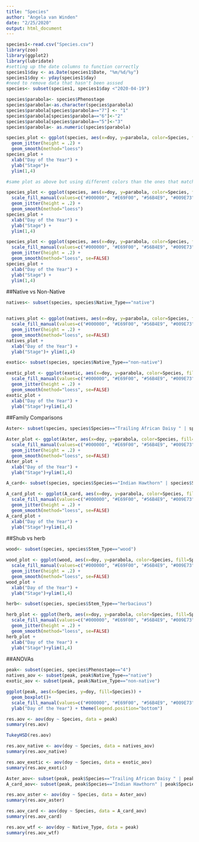 ```yaml
---
title: "Species"
author: "Angela van Winden"
date: "2/25/2020"
output: html_document
---
```


```r
species1<-read.csv("Species.csv")
library(zoo)
library(ggplot2)
library(lubridate)
#setting up the date columns to function correctly
species1$day <- as.Date(species1$Date, "%m/%d/%y")
species1$doy <- yday(species1$day)
#need to remove data that hasn't been asssed
species<- subset(species1, species1$day <"2020-04-19")
```

```r
species$parabola<- species$Phenostage
species$parabola<-as.character(species$parabola)
species$parabola[species$parabola=="7"] <- "1"
species$parabola[species$parabola=="6"]<-"2"
species$parabola[species$parabola=="5"]<-"3"
species$parabola<- as.numeric(species$parabola)
```

```r
species_plot <- ggplot(species, aes(x=doy, y=parabola, color=Species, fill=Species)) +
  geom_jitter(height = .2) +
  geom_smooth(method="loess")
species_plot +
  xlab("Day of the Year") +
  ylab("Stage")+
  ylim(1,4)
```

```r
#same plot as above but using different colors than the ones that match with the colors I've assigned for each pehnostage 

species_plot <- ggplot(species, aes(x=doy, y=parabola, color=Species, fill=Species)) +
  scale_fill_manual(values=c("#000000", "#E69F00", "#56B4E9", "#009E73", "#F0E442", "#D55E00", "#CC79A7"))+scale_colour_manual(values=c("#000000", "#E69F00", "#56B4E9", "#009E73", "#F0E442", "#D55E00", "#CC79A7"))+
  geom_jitter(height = .2) +
  geom_smooth(method="loess")
species_plot +
  xlab("Day of the Year") +
  ylab("Stage") +
  ylim(1,4)

```

```r
species_plot <- ggplot(species, aes(x=doy, y=parabola, color=Species, fill=Species)) +
  scale_fill_manual(values=c("#000000", "#E69F00", "#56B4E9", "#009E73", "#F0E442", "#D55E00", "#CC79A7"))+scale_colour_manual(values=c("#000000", "#E69F00", "#56B4E9", "#009E73", "#F0E442", "#D55E00", "#CC79A7"))+
  geom_jitter(height = .2) +
  geom_smooth(method="loess", se=FALSE)
species_plot +
  xlab("Day of the Year") +
  ylab("Stage") +
  ylim(1,4)
```

##Native vs Non-Native
```r
natives<- subset(species, species$Native_Type=="native")


natives_plot <- ggplot(natives, aes(x=doy, y=parabola, color=Species, fill=Species)) +
  scale_fill_manual(values=c("#000000", "#E69F00", "#56B4E9", "#009E73", "#F0E442", "#D55E00", "#CC79A7"))+scale_colour_manual(values=c("#000000", "#E69F00",  "#009E73", "#F0E442", "#D55E00", "#CC79A7"))+
  geom_jitter(height = .2) +
  geom_smooth(method="loess", se=FALSE)
natives_plot +
  xlab("Day of the Year") +
  ylab("Stage")+ ylim(1,4)
```

```r
exotic<- subset(species, species$Native_Type=="non-native")

exotic_plot <- ggplot(exotic, aes(x=doy, y=parabola, color=Species, fill=Species)) +
  scale_fill_manual(values=c("#000000", "#E69F00", "#56B4E9", "#009E73", "#F0E442", "#D55E00", "#CC79A7"))+scale_colour_manual(values=c( "#56B4E9", "#F0E442", "#D55E00", "#CC79A7"))+
  geom_jitter(height = .2) +
  geom_smooth(method="loess", se=FALSE)
exotic_plot +
  xlab("Day of the Year") +
  ylab("Stage")+ylim(1,4)
```

##Family Comparisons
```r
Aster<- subset(species, species$Species=="Trailing African Daisy " | species$Species=="California Brittlebush")

Aster_plot <- ggplot(Aster, aes(x=doy, y=parabola, color=Species, fill=Species)) +
  scale_fill_manual(values=c("#000000", "#E69F00", "#56B4E9", "#009E73", "#F0E442", "#D55E00", "#CC79A7"))+scale_colour_manual(values=c("#000000",  "#D55E00", "#CC79A7"))+
  geom_jitter(height = .2) +
  geom_smooth(method="loess", se=FALSE)
Aster_plot +
  xlab("Day of the Year") +
  ylab("Stage")+ylim(1,4)

```

```r
A_card<- subset(species, species$Species=="Indian Hawthorn" | species$Species=="Lemonade Berry")

A_card_plot <- ggplot(A_card, aes(x=doy, y=parabola, color=Species, fill=Species)) +
  scale_fill_manual(values=c("#000000", "#E69F00", "#56B4E9", "#009E73", "#F0E442", "#D55E00", "#CC79A7"))+scale_colour_manual(values=c( "#56B4E9", "#009E73", "#F0E442", "#D55E00", "#CC79A7"))+
  geom_jitter(height = .2) +
  geom_smooth(method="loess", se=FALSE)
A_card_plot +
  xlab("Day of the Year") +
  ylab("Stage")+ylim(1,4)
```



##Shub vs herb
```r
wood<- subset(species, species$Stem_Type=="wood")

wood_plot <- ggplot(wood, aes(x=doy, y=parabola, color=Species, fill=Species)) +
  scale_fill_manual(values=c("#000000", "#E69F00", "#56B4E9", "#009E73", "#F0E442", "#D55E00", "#CC79A7"))+scale_colour_manual(values=c( "#56B4E9", "#009E73", "#F0E442", "#D55E00", "#CC79A7"))+
  geom_jitter(height = .2) +
  geom_smooth(method="loess", se=FALSE)
wood_plot +
  xlab("Day of the Year") +
  ylab("Stage")+ylim(1,4)
```

```r
herb<- subset(species, species$Stem_Type=="herbacious")

herb_plot <- ggplot(herb, aes(x=doy, y=parabola, color=Species, fill=Species)) +
  scale_fill_manual(values=c("#000000", "#E69F00", "#56B4E9", "#009E73", "#F0E442", "#D55E00", "#CC79A7"))+scale_colour_manual(values=c("#000000", "#E69F00",  "#D55E00", "#CC79A7"))+
  geom_jitter(height = .2) +
  geom_smooth(method="loess", se=FALSE)
herb_plot +
  xlab("Day of the Year") +
  ylab("Stage")+ylim(1,4)

```



##ANOVAs
```r
peak<- subset(species, species$Phenostage=="4")
natives_aov <- subset(peak, peak$Native_Type=="native")
exotic_aov <- subset(peak, peak$Native_Type=="non-native")
```

```r
ggplot(peak, aes(x=Species, y=doy, fill=Species)) +
  geom_boxplot()+
  scale_fill_manual(values=c("#000000", "#E69F00", "#56B4E9", "#009E73", "#F0E442", "#D55E00", "#CC79A7") )+
  ylab("Day of the Year") + theme(legend.position="bottom") 
```

```r
res.aov <- aov(doy ~ Species, data = peak)
summary(res.aov)
```

```r
TukeyHSD(res.aov)
```
```r
res.aov_native <- aov(doy ~ Species, data = natives_aov)
summary(res.aov_native)
```
```r
res.aov_exotic <- aov(doy ~ Species, data = exotic_aov)
summary(res.aov_exotic)
```

```r
Aster_aov<- subset(peak, peak$Species=="Trailing African Daisy " | peak$Species=="California Brittlebush")
A_card_aov<- subset(peak, peak$Species=="Indian Hawthorn" | peak$Species=="Lemonade Berry")
```

```r
res.aov_aster <- aov(doy ~ Species, data = Aster_aov)
summary(res.aov_aster)
```

```r
res.aov_card <- aov(doy ~ Species, data = A_card_aov)
summary(res.aov_card)
```

```r
res.aov_wtf <- aov(doy ~ Native_Type, data = peak)
summary(res.aov_wtf)
```






